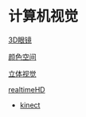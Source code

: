 = 计算机视觉 =

[[3d_glass|3D眼镜]]

[[color_space|颜色空间]]

[[stereo_vision|立体视觉]]

[[realtimeHD]]

* [[kinect]]
